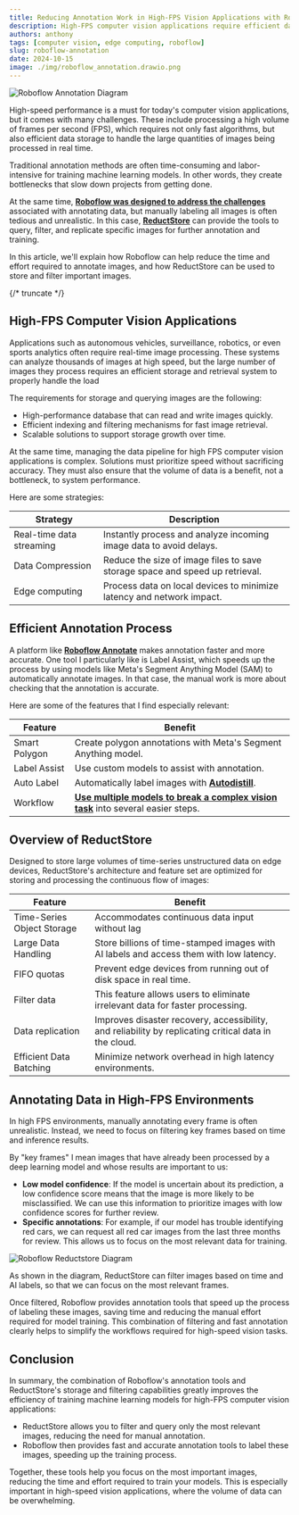 ```yaml
---
title: Reducing Annotation Work in High-FPS Vision Applications with Roboflow
description: High-FPS computer vision applications require efficient data annotation and storage. Learn how Roboflow and ReductStore can help reduce the workload and speed up the process.
authors: anthony
tags: [computer vision, edge computing, roboflow]
slug: roboflow-annotation
date: 2024-10-15
image: ./img/roboflow_annotation.drawio.png
---
```


![Roboflow Annotation Diagram](./img/roboflow_annotation.drawio.png)

High-speed performance is a must for today's computer vision applications, but it comes with many challenges. These include processing a high volume of frames per second (FPS), which requires not only fast algorithms, but also efficient data storage to handle the large quantities of images being processed in real time.

Traditional annotation methods are often time-consuming and labor-intensive for training machine learning models. In other words, they create bottlenecks that slow down projects from getting done.

At the same time, [**Roboflow was designed to address the challenges**](/blog/roboflow-reductstore) associated with annotating data, but manually labeling all images is often tedious and unrealistic. In this case, [**ReductStore**](/) can provide the tools to query, filter, and replicate specific images for further annotation and training.

In this article, we'll explain how Roboflow can help reduce the time and effort required to annotate images, and how ReductStore can be used to store and filter important images.

{/* truncate */}

## High-FPS Computer Vision Applications

Applications such as autonomous vehicles, surveillance, robotics, or even sports analytics often require real-time image processing. These systems can analyze thousands of images at high speed, but the large number of images they process requires an efficient storage and retrieval system to properly handle the load

The requirements for storage and querying images are the following:

- High-performance database that can read and write images quickly.
- Efficient indexing and filtering mechanisms for fast image retrieval.
- Scalable solutions to support storage growth over time.

At the same time, managing the data pipeline for high FPS computer vision applications is complex. Solutions must prioritize speed without sacrificing accuracy. They must also ensure that the volume of data is a benefit, not a bottleneck, to system performance.

Here are some strategies:

| **Strategy**             | **Description**                                                              |
| ------------------------ | ---------------------------------------------------------------------------- |
| Real-time data streaming | Instantly process and analyze incoming image data to avoid delays.           |
| Data Compression         | Reduce the size of image files to save storage space and speed up retrieval. |
| Edge computing           | Process data on local devices to minimize latency and network impact.        |

## Efficient Annotation Process

A platform like [**Roboflow Annotate**](https://roboflow.com/annotate) makes annotation faster and more accurate. One tool I particularly like is Label Assist, which speeds up the process by using models like Meta's Segment Anything Model (SAM) to automatically annotate images. In that case, the manual work is more about checking that the annotation is accurate.

Here are some of the features that I find especially relevant:

| **Feature**   | **Benefit**                                                                                                                                              |
| ------------- | -------------------------------------------------------------------------------------------------------------------------------------------------------- |
| Smart Polygon | Create polygon annotations with Meta's Segment Anything model.                                                                                           |
| Label Assist  | Use custom models to assist with annotation.                                                                                                             |
| Auto Label    | Automatically label images with [**Autodistill**](https://github.com/autodistill/autodistill).                                                           |
| Workflow      | [**Use multiple models to break a complex vision task**](/blog/roboflow-reductstore#roboflow-workflows-to-divide-and-conquer) into several easier steps. |

## Overview of ReductStore

Designed to store large volumes of time-series unstructured data on edge devices, ReductStore's architecture and feature set are optimized for storing and processing the continuous flow of images:

| **Feature**                | **Benefit**                                                                                           |
| -------------------------- | ----------------------------------------------------------------------------------------------------- |
| Time-Series Object Storage | Accommodates continuous data input without lag                                                        |
| Large Data Handling        | Store billions of time-stamped images with AI labels and access them with low latency.                |
| FIFO quotas                | Prevent edge devices from running out of disk space in real time.                                     |
| Filter data                | This feature allows users to eliminate irrelevant data for faster processing.                         |
| Data replication           | Improves disaster recovery, accessibility, and reliability by replicating critical data in the cloud. |
| Efficient Data Batching    | Minimize network overhead in high latency environments.                                               |

## Annotating Data in High-FPS Environments

In high FPS environments, manually annotating every frame is often unrealistic. Instead, we need to focus on filtering key frames based on time and inference results.

By "key frames" I mean images that have already been processed by a deep learning model and whose results are important to us:

- **Low model confidence**: If the model is uncertain about its prediction, a low confidence score means that the image is more likely to be misclassified. We can use this information to prioritize images with low confidence scores for further review.
- **Specific annotations**: For example, if our model has trouble identifying red cars, we can request all red car images from the last three months for review. This allows us to focus on the most relevant data for training.

![Roboflow Reductstore Diagram](./img/roboflow_reductstore.drawio.png)

As shown in the diagram, ReductStore can filter images based on time and AI labels, so that we can focus on the most relevant frames.

Once filtered, Roboflow provides annotation tools that speed up the process of labeling these images, saving time and reducing the manual effort required for model training. This combination of filtering and fast annotation clearly helps to simplify the workflows required for high-speed vision tasks.

## Conclusion

In summary, the combination of Roboflow's annotation tools and ReductStore's storage and filtering capabilities greatly improves the efficiency of training machine learning models for high-FPS computer vision applications:

- ReductStore allows you to filter and query only the most relevant images, reducing the need for manual annotation.
- Roboflow then provides fast and accurate annotation tools to label these images, speeding up the training process.

Together, these tools help you focus on the most important images, reducing the time and effort required to train your models. This is especially important in high-speed vision applications, where the volume of data can be overwhelming.

